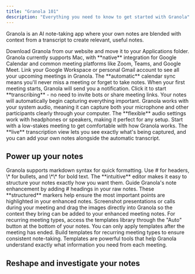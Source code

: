 ```yaml
---
title: "Granola 101"
description: "Everything you need to know to get started with Granola"
---
```


Granola is an AI note-taking app where your own notes are blended with context from a transcript to create relevant, useful notes.&#x20;


<AccordionGroup>
  <Accordion title="Download Granola from the website" defaultOpen={false}>
    Download Granola from our website and move it to your Applications folder. Granola currently supports Mac, with **native** integration for Google Calendar and common meeting platforms like Zoom, Teams, and Google Meet.
  </Accordion>

  <Accordion title="Connect your Google Calendar" defaultOpen={false}>
    Link your Google Workspace or personal Gmail account to see all your upcoming meetings in Granola. The **automatic** calendar sync means you'll never miss a meeting or forget to take notes.
  </Accordion>

  <Accordion title="Set up your first meeting notes" defaultOpen={false}>
    When your first meeting starts, Granola will send you a notification. Click it to start **transcribing** - no need to invite bots or share meeting links. Your notes will automatically begin capturing everything important.
  </Accordion>

  <Accordion title="Check your audio settings" defaultOpen={false}>
    Granola works with your system audio, meaning it can capture both your microphone and other participants clearly through your computer. The **flexible** audio settings work with headphones or speakers, making it perfect for any setup.
  </Accordion>

  <Accordion title="Test your first transcription" defaultOpen={false}>
    Start with a low-stakes meeting to get comfortable with how Granola works. The **live** transcription view lets you see exactly what's being captured, and you can add your own notes alongside the automatic transcript.
  </Accordion>
</AccordionGroup>



## Power up your notes

<AccordionGroup>
  <Accordion title="Use markdown formatting" defaultOpen={false}>
    Granola supports markdown syntax for quick formatting. Use # for headers, \* for bullets, and \*\* for bold text. The **intuitive** editor makes it easy to structure your notes exactly how you want them.
  </Accordion>

  <Accordion title="Add manual headings" defaultOpen={false}>
    Guide Granola's note enhancement by adding # headings in your raw notes. These **structured** markers help ensure the most important points are highlighted in your enhanced notes.
  </Accordion>

  <Accordion title="Add images" defaultOpen={false}>
    Screenshot presentations or calls during your meeting and drag the images directly into Granola so the context they bring can be added to your enhanced meeting notes.&#x20;
  </Accordion>

  <Accordion title="Use templates" defaultOpen={false}>
    For recurring meeting types, access the templates library through the "Auto" button at the bottom of your notes. You can only apply templates after the meeting has ended.&#x20;
  </Accordion>

  <Accordion title="Create custom templates" defaultOpen={false}>
    Build templates for recurring meeting types to ensure consistent note-taking. Templates are powerful tools that help Granola understand exactly what information you need from each meeting.
  </Accordion>
</AccordionGroup>

## Reshape and investigate your notes

<AccordionGroup>
  <Accordion title="New Accordion" defaultOpen="false" />

  <Accordion title="New Accordion" defaultOpen="false" />
</AccordionGroup>